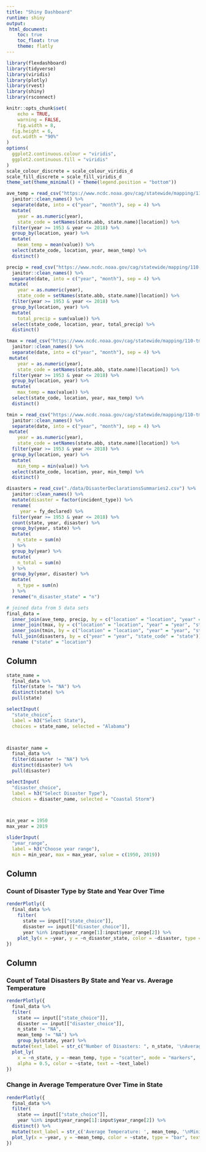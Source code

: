 ```yaml
---
title: "Shiny Dashboard"
runtime: shiny
output: 
 html_document:
    toc: true
    toc_float: true
    theme: flatly
---
```


```r
library(flexdashboard)
library(tidyverse)
library(viridis)
library(plotly)
library(rvest)
library(shiny)
library(rsconnect)

knitr::opts_chunk$set(
	echo = TRUE,
	warning = FALSE,
	fig.width = 8, 
  fig.height = 6,
  out.width = "90%"
)
options(
  ggplot2.continuous.colour = "viridis",
  ggplot2.continuous.fill = "viridis"
)
scale_colour_discrete = scale_colour_viridis_d
scale_fill_discrete = scale_fill_viridis_d
theme_set(theme_minimal() + theme(legend.position = "bottom"))
```


```r
ave_temp = read_csv("https://www.ncdc.noaa.gov/cag/statewide/mapping/110-tavg.csv", skip = 3) %>% 
  janitor::clean_names() %>% 
  separate(date, into = c("year", "month"), sep = 4) %>%
  mutate(
    year = as.numeric(year), 
    state_code = setNames(state.abb, state.name)[location]) %>% 
  filter(year >= 1953 & year <= 2018) %>% 
  group_by(location, year) %>% 
  mutate(
    mean_temp = mean(value)) %>% 
  select(state_code, location, year, mean_temp) %>% 
  distinct()

precip = read_csv("https://www.ncdc.noaa.gov/cag/statewide/mapping/110-pcp.csv", skip = 3) %>% 
  janitor::clean_names() %>% 
  separate(date, into = c("year", "month"), sep = 4) %>%
 mutate(
    year = as.numeric(year), 
    state_code = setNames(state.abb, state.name)[location]) %>% 
  filter(year >= 1953 & year <= 2018) %>% 
  group_by(location, year) %>% 
  mutate(
    total_precip = sum(value)) %>% 
  select(state_code, location, year, total_precip) %>% 
  distinct()

tmax = read_csv("https://www.ncdc.noaa.gov/cag/statewide/mapping/110-tmax.csv", skip = 3) %>% 
  janitor::clean_names() %>% 
  separate(date, into = c("year", "month"), sep = 4) %>%
 mutate(
    year = as.numeric(year), 
    state_code = setNames(state.abb, state.name)[location]) %>% 
  filter(year >= 1953 & year <= 2018) %>% 
  group_by(location, year) %>% 
  mutate(
    max_temp = max(value)) %>% 
  select(state_code, location, year, max_temp) %>% 
  distinct()

tmin = read_csv("https://www.ncdc.noaa.gov/cag/statewide/mapping/110-tmin.csv", skip = 3)  %>% 
  janitor::clean_names() %>% 
  separate(date, into = c("year", "month"), sep = 4) %>%
 mutate(
    year = as.numeric(year), 
    state_code = setNames(state.abb, state.name)[location]) %>% 
  filter(year >= 1953 & year <= 2018) %>% 
  group_by(location, year) %>% 
  mutate(
    min_temp = min(value)) %>% 
  select(state_code, location, year, min_temp) %>% 
  distinct()

disasters = read_csv("./data/DisasterDeclarationsSummaries2.csv") %>% 
  janitor::clean_names() %>% 
  mutate(disaster = factor(incident_type)) %>% 
  rename(
     year = fy_declared) %>% 
  filter(year >= 1953 & year <= 2018) %>% 
  count(state, year, disaster) %>%
  group_by(year, state) %>% 
  mutate(
    n_state = sum(n)
  ) %>% 
  group_by(year) %>% 
  mutate(
    n_total = sum(n)
  ) %>% 
  group_by(year, disaster) %>% 
  mutate(
    n_type = sum(n)
  ) %>% 
  rename("n_disaster_state" = "n") 

# joined data from 5 data sets
final_data = 
  inner_join(ave_temp, precip, by = c("location" = "location", "year" = "year", "state_code" = "state_code")) %>% 
  inner_join(tmax, by = c("location" = "location", "year" = "year", "state_code" = "state_code")) %>% 
  inner_join(tmin, by = c("location" = "location", "year" = "year", "state_code" = "state_code")) %>% 
  full_join(disasters, by = c("year" = "year", "state_code" = "state")) %>% 
  rename ("state" = "location")
```


Column {.sidebar}
-----------------------------------------------------------------------

```r
state_name = 
  final_data %>% 
  filter(state != "NA") %>% 
  distinct(state) %>% 
  pull(state)

selectInput(
  "state_choice", 
  label = h3("Select State"),
  choices = state_name, selected = "Alabama")



disaster_name = 
  final_data %>% 
  filter(disaster != "NA") %>% 
  distinct(disaster) %>% 
  pull(disaster)

selectInput(
  "disaster_choice", 
  label = h3("Select Disaster Type"),
  choices = disaster_name, selected = "Coastal Storm")



min_year = 1950
max_year = 2019

sliderInput(
  "year_range", 
  label = h3("Choose year range"), 
  min = min_year, max = max_year, value = c(1950, 2019))
```

Column {data-width=650}
-----------------------------------------------------------------------

### Count of Disaster Type by State and Year Over Time

```r
renderPlotly({
  final_data %>% 
    filter(
      state == input[["state_choice"]], 
      disaster == input[["disaster_choice"]],
      year %in% input$year_range[1]:input$year_range[2]) %>%
    plot_ly(x = ~year, y = ~n_disaster_state, color = ~disaster, type = "bar")
})
```

Column {data-width=350}
-----------------------------------------------------------------------

### Count of Total Disasters By State and Year vs. Average Temperature

```r
renderPlotly({
  final_data %>%
  filter(
    state == input[["state_choice"]], 
    disaster == input[["disaster_choice"]],
    n_state != "NA",
    mean_temp != "NA") %>%
    group_by(state, year) %>%
  mutate(text_label = str_c("Number of Disasters: ", n_state, '\nAverage Temperature: ', mean_temp)) %>% 
  plot_ly(
    x = ~n_state, y = ~mean_temp, type = "scatter", mode = "markers",
    alpha = 0.5, color = ~state, text = ~text_label)
})
```

### Change in Average Temperature Over Time in State

```r
renderPlotly({
  final_data %>% 
  filter(
    state == input[["state_choice"]],
    year %in% input$year_range[1]:input$year_range[2]) %>%
  distinct() %>%
  mutate(text_label = str_c('Average Temperature: ', mean_temp, '\nMinimum Temperature: ', min_temp, '\nMaximum Temperature: ', max_temp)) %>% 
  plot_ly(x = ~year, y = ~mean_temp, color = ~state, type = "bar", text = ~text_label)
})
```

